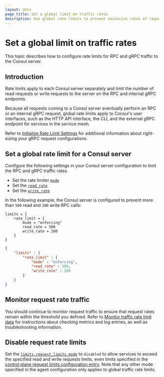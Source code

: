 ```yaml
---
layout: docs
page_title: Set a global limit on traffic rates
description: Use global rate limits to prevent excessive rates of requests to Consul servers.
---
```


# Set a global limit on traffic rates

This topic describes how to configure rate limits for RPC and gRPC traffic to the Consul server.

## Introduction

Rate limits apply to each Consul server separately and limit the number of read requests or write requests to the server on the RPC and internal gRPC endpoints.

Because all requests coming to a Consul server eventually perform an RPC or an internal gRPC request, global rate limits apply to Consul's user interfaces, such as the HTTP API interface, the CLI, and the external gRPC endpoint for services in the service mesh.

Refer to [Initialize Rate Limit Settings](/consul/docs/manage-consul/agent-rate-limit/initialize) for additional information about right-sizing your gRPC request configurations.

## Set a global rate limit for a Consul server

Configure the following settings in your Consul server configuration to limit the RPC and gRPC traffic rates.

- Set the rate limiter [`mode`](/consul/docs/reference/agent#mode-1)
- Set the [`read_rate`](/consul/docs/reference/agent#read_rate)
- Set the [`write_rate`](/consul/docs/reference/agent#write_rate)

In the following example, the Consul server is configured to prevent more than `500` read and `200` write RPC calls:

<CodeTabs heading="Consul server agent">

```hcl
limits = {
    rate_limit = {
        mode = "enforcing"
        read_rate = 500
        write_rate = 200
    }
}
```

```json
{
    "limits" : {
        "rate_limit" : {
            "mode" : "enforcing",
            "read_rate" : 500,
            "write_rate" : 200
        }
    }
}

```

</CodeTabs>

## Monitor request rate traffic

You should continue to monitor request traffic to ensure that request rates remain within the threshold you defined. Refer to [Monitor traffic rate limit data](/consul/docs/manage-consul/agent-rate-limit/monitor) for instructions about checking metrics and log entries, as well as troubleshooting information.

## Disable request rate limits

Set the [`limits.request_limits.mode`](/consul/docs/reference/agent#mode-1) to `disabled` to allow services to exceed the specified read and write requests limits, even limits specified in the [control plane request limits configuration entry](/consul/docs/reference/config-entry/control-plane-request-limit). Note that any other mode specified in the agent configuration only applies to global traffic rate limits.
